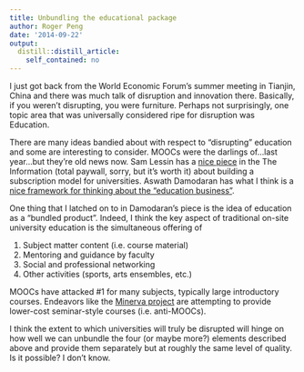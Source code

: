 ```yaml
---
title: Unbundling the educational package
author: Roger Peng
date: '2014-09-22'
output:
  distill::distill_article:
    self_contained: no
---
```


I just got back from the World Economic Forum's summer meeting in Tianjin, China and there was much talk of disruption and innovation there. Basically, if you weren't disrupting, you were furniture. Perhaps not surprisingly, one topic area that was universally considered ripe for disruption was Education.

There are many ideas bandied about with respect to "disrupting" education and some are interesting to consider. MOOCs were the darlings of...last year...but they're old news now. Sam Lessin has a [nice piece](https://www.theinformation.com/Why-Universities-Should-Wise-Up-and-Retain-Their-Users) in the The Information (total paywall, sorry, but it's worth it) about building a subscription model for universities. Aswath Damodaran has what I think is a [nice framework for thinking about the "education business"](http://www.aswathdamodaran.blogspot.com/2014/09/the-education-business-road-map-for.html).

One thing that I latched on to in Damodaran's piece is the idea of education as a "bundled product". Indeed, I think the key aspect of traditional on-site university education is the simultaneous offering of

  1. Subject matter content (i.e. course material)
  2. Mentoring and guidance by faculty
  3. Social and professional networking
  4. Other activities (sports, arts ensembles, etc.)

MOOCs have attacked #1 for many subjects, typically large introductory courses. Endeavors like the [Minerva project](http://www.minervaproject.com) are attempting to provide lower-cost seminar-style courses (i.e. anti-MOOCs).

I think the extent to which universities will truly be disrupted will hinge on how well we can unbundle the four (or maybe more?) elements described above and provide them separately but at roughly the same level of quality. Is it possible? I don't know.

